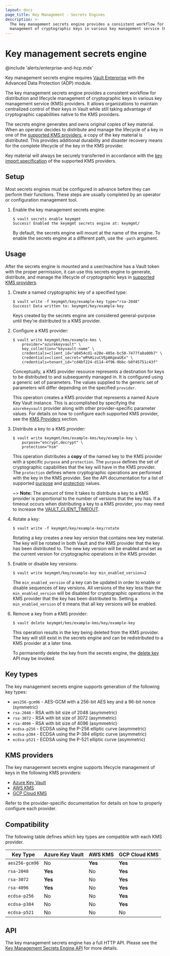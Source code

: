 ```yaml
---
layout: docs
page_title: Key Management - Secrets Engines
description: >-
  The key management secrets engine provides a consistent workflow for distribution and lifecycle
  management of cryptographic keys in various key management service (KMS) providers.
---
```


# Key management secrets engine

@include 'alerts/enterprise-and-hcp.mdx'

Key management secrets engine requires [Vault
Enterprise](https://www.hashicorp.com/products/vault/pricing) with the Advanced Data
Protection (ADP) module.

The key management secrets engine provides a consistent workflow for distribution and lifecycle
management of cryptographic keys in various key management service (KMS) providers. It allows
organizations to maintain centralized control of their keys in Vault while still taking advantage
of cryptographic capabilities native to the KMS providers.

The secrets engine generates and owns original copies of key material. When an operator decides
to distribute and manage the lifecycle of a key in one of the [supported KMS providers](#kms-providers),
a copy of the key material is distributed. This provides additional durability and disaster
recovery means for the complete lifecycle of the key in the KMS provider.

Key material will always be securely transferred in accordance with the
[key import specification](#kms-providers) of the supported KMS providers.

## Setup

Most secrets engines must be configured in advance before they can perform their
functions. These steps are usually completed by an operator or configuration
management tool.

1. Enable the key management secrets engine:

   ```shell-session
   $ vault secrets enable keymgmt
   Success! Enabled the keymgmt secrets engine at: keymgmt/
   ```

   By default, the secrets engine will mount at the name of the engine. To enable
   the secrets engine at a different path, use the `-path` argument.

## Usage

After the secrets engine is mounted and a user/machine has a Vault token with
the proper permission, it can use this secrets engine to generate, distribute, and
manage the lifecycle of cryptographic keys in [supported KMS providers](#kms-providers).

1. Create a named cryptographic key of a specified type:

   ```shell-session
   $ vault write -f keymgmt/key/example-key type="rsa-2048"
   Success! Data written to: keymgmt/key/example-key
   ```

   Keys created by the secrets engine are considered general-purpose until
   they're distributed to a KMS provider.

1. Configure a KMS provider:

   ```shell-session
   $ vault write keymgmt/kms/example-kms \
       provider="azurekeyvault" \
       key_collection="keyvault-name" \
       credentials=client_id="a0454cd1-e28e-405e-bc50-7477fa8a00b7" \
       credentials=client_secret="eR%HizuCVEpAKgeaUEx" \
       credentials=tenant_id="cd4bf224-d114-4f96-9bbc-b8f45751c43f"
   ```

   Conceptually, a KMS provider resource represents a destination for keys to be distributed to
   and subsequently managed in. It is configured using a generic set of parameters. The values
   supplied to the generic set of parameters will differ depending on the specified `provider`.

   This operation creates a KMS provider that represents a named Azure Key Vault instance.
   This is accomplished by specifying the `azurekeyvault` provider along with other provider-specific
   parameter values. For details on how to configure each supported KMS provider, see the
   [KMS Providers](#kms-providers) section.

1. Distribute a key to a KMS provider:

   ```shell-session
   $ vault write keymgmt/kms/example-kms/key/example-key \
       purpose="encrypt,decrypt" \
       protection="hsm"
   ```

   This operation distributes a **copy** of the named key to the KMS provider with a specific
   `purpose` and `protection`. The `purpose` defines the set of cryptographic capabilities
   that the key will have in the KMS provider. The `protection` defines where cryptographic
   operations are performed with the key in the KMS provider. See the API documentation for a list of
   supported [purpose](/vault/api-docs/secret/key-management#purpose) and [protection](/vault/api-docs/secret/key-management#protection)
   values.

   ~> **Note:** The amount of time it takes to distribute a key to a KMS provider is proportional to the
   number of versions that the key has. If a timeout occurs when distributing a key to a KMS
   provider, you may need to increase the [VAULT_CLIENT_TIMEOUT](/vault/docs/commands#vault_client_timeout).

1. Rotate a key:

   ```shell-session
   $ vault write -f keymgmt/key/example-key/rotate
   ```

   Rotating a key creates a new key version that contains new key material. The key will be rotated
   in both Vault and the KMS provider that the key has been distributed to. The new key version
   will be enabled and set as the current version for cryptographic operations in the KMS provider.

1. Enable or disable key versions:

   ```shell-session
   $ vault write keymgmt/key/example-key min_enabled_version=2
   ```

   The `min_enabled_version` of a key can be updated in order to enable or disable sequences of
   key versions. All versions of the key less than the `min_enabled_version` will be disabled for
   cryptographic operations in the KMS provider that the key has been distributed to. Setting a
   `min_enabled_version` of `0` means that all key versions will be enabled.

1. Remove a key from a KMS provider:

   ```shell-session
   $ vault delete keymgmt/kms/example-kms/key/example-key
   ```

   This operation results in the key being deleted from the KMS provider. The key will still exist
   in the secrets engine and can be redistributed to a KMS provider at a later time.

   To permanently delete the key from the secrets engine, the [delete key](/vault/api-docs/secret/key-management#delete-key)
   API may be invoked.

## Key types

The key management secrets engine supports generation of the following key types:

- `aes256-gcm96` - AES-GCM with a 256-bit AES key and a 96-bit nonce (symmetric)
- `rsa-2048` - RSA with bit size of 2048 (asymmetric)
- `rsa-3072` - RSA with bit size of 3072 (asymmetric)
- `rsa-4096` - RSA with bit size of 4096 (asymmetric)
- `ecdsa-p256` - ECDSA using the P-256 elliptic curve (asymmetric)
- `ecdsa-p384` - ECDSA using the P-384 elliptic curve (asymmetric)
- `ecdsa-p521` - ECDSA using the P-521 elliptic curve (asymmetric)

## KMS providers

The key management secrets engine supports lifecycle management of keys in the following
KMS providers:

- [Azure Key Vault](/vault/docs/secrets/key-management/azurekeyvault)
- [AWS KMS](/vault/docs/secrets/key-management/awskms)
- [GCP Cloud KMS](/vault/docs/secrets/key-management/gcpkms)

Refer to the provider-specific documentation for details on how to properly configure each provider.

## Compatibility

The following table defines which key types are compatible with each KMS provider.

| Key Type       | Azure Key Vault | AWS KMS | GCP Cloud KMS |
| -------------- | --------------- | ------- | ------------- |
| `aes256-gcm96` | No              | **Yes** | **Yes**       |
| `rsa-2048`     | **Yes**         | No      | **Yes**       |
| `rsa-3072`     | **Yes**         | No      | **Yes**       |
| `rsa-4096`     | **Yes**         | No      | **Yes**       |
| `ecdsa-p256`   | No              | No      | **Yes**       |
| `ecdsa-p384`   | No              | No      | **Yes**       |
| `ecdsa-p521`   | No              | No      | No            |

## API

The key management secrets engine has a full HTTP API. Please see the
[Key Management Secrets Engine API](/vault/api-docs/secret/key-management) for more
details.
